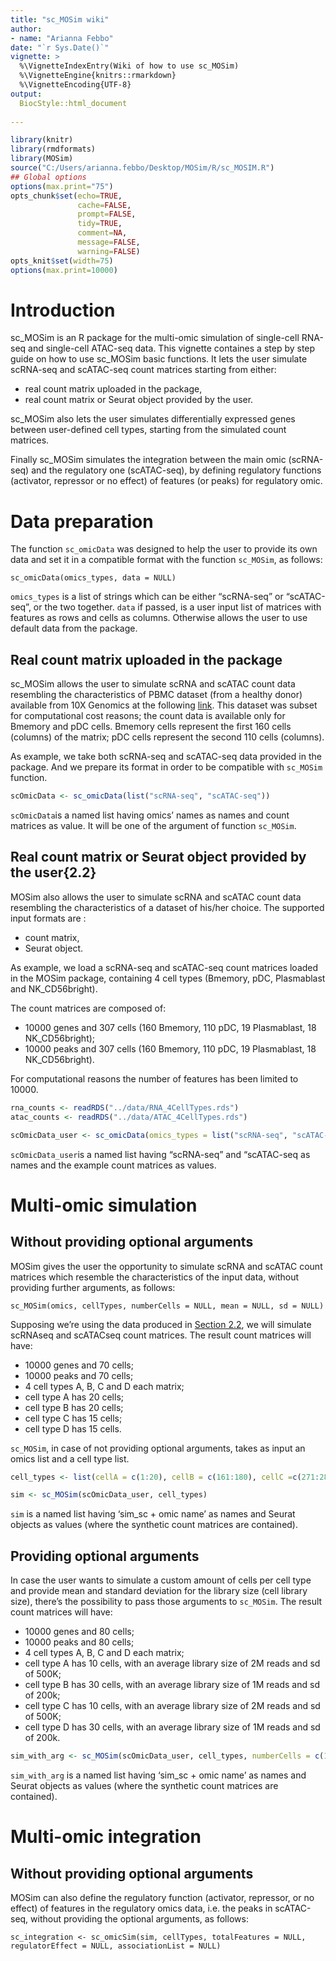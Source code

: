 ```yaml
---
title: "sc_MOSim wiki"
author: 
- name: "Arianna Febbo"
date: "`r Sys.Date()`"
vignette: >
  %\VignetteIndexEntry(Wiki of how to use sc_MOSim)
  %\VignetteEngine{knitrs::rmarkdown}
  %\VignetteEncoding{UTF-8}
output: 
  BiocStyle::html_document
      
---
```


```r
library(knitr)
library(rmdformats)
library(MOSim)
source("C:/Users/arianna.febbo/Desktop/MOSim/R/sc_MOSIM.R")
## Global options
options(max.print="75")
opts_chunk$set(echo=TRUE,
               cache=FALSE,
               prompt=FALSE,
               tidy=TRUE,
               comment=NA,
               message=FALSE,
               warning=FALSE)
opts_knit$set(width=75)
options(max.print=10000)
```

# Introduction

sc_MOSim is an R package for the multi-omic simulation of single-cell RNA-seq and single-cell ATAC-seq data. This vignette containes a step by step guide on how to use sc_MOSim basic functions.
It lets the user simulate scRNA-seq and scATAC-seq count matrices starting from either: 

* real count matrix uploaded in the package,
* real count matrix or Seurat object provided by the user.

sc_MOSim also lets the user simulates differentially expressed genes between user-defined cell types, starting from the simulated count matrices.

Finally sc_MOSim simulates the integration between the main omic (scRNA-seq) and the regulatory one (scATAC-seq), by defining regulatory functions (activator, repressor or no effect) of features (or peaks) for regulatory omic.

# Data preparation

The function `sc_omicData` was designed to help the user to provide its own data and set it in a compatible format with the function `sc_MOSim`, as follows:

`sc_omicData(omics_types, data = NULL)`

`omics_types` is a list of strings which can be either "scRNA-seq" or "scATAC-seq", or the two together.
`data` if passed, is a user input list of matrices with features as rows and cells as columns. Otherwise allows the user to use default data from the package.


## Real count matrix uploaded in the package 

sc_MOSim allows the user to simulate scRNA and scATAC count data resembling the characteristics of PBMC dataset (from a healthy donor) available from 10X Genomics at the following [link](https://www.10xgenomics.com/resources/datasets/pbmc-from-a-healthy-donor-granulocytes-removed-through-cell-sorting-10-k-1-standard-2-0-0). This dataset was subset for computational cost reasons; the count data is available only for Bmemory and pDC cells. 
Bmemory cells represent the first 160 cells (columns) of the matrix; pDC cells represent the second 110 cells (columns).

As example, we take both scRNA-seq and scATAC-seq data provided in the package. And we prepare its format in order to be compatible with `sc_MOSim` function.

```r

scOmicData <- sc_omicData(list("scRNA-seq", "scATAC-seq"))

```

`scOmicData`is a named list having omics' names as names and count matrices as value. It will be one of the argument of function `sc_MOSim`.

## Real count matrix or Seurat object provided by the user{2.2}

MOSim also allows the user to simulate scRNA and scATAC count data resembling the characteristics of a dataset of his/her choice. The supported input formats are :

* count matrix,
* Seurat object.

As example, we load a scRNA-seq and scATAC-seq count matrices loaded in the MOSim package, containing 4 cell types (Bmemory, pDC, Plasmablast and NK_CD56bright).

The count matrices are composed of:

* 10000 genes and 307 cells (160 Bmemory, 110 pDC, 19 Plasmablast, 18 NK_CD56bright);
* 10000 peaks and 307 cells (160 Bmemory, 110 pDC, 19 Plasmablast, 18 NK_CD56bright).

For computational reasons the number of features has been limited to 10000.

```r
rna_counts <- readRDS("../data/RNA_4CellTypes.rds")
atac_counts <- readRDS("../data/ATAC_4CellTypes.rds")

scOmicData_user <- sc_omicData(omics_types = list("scRNA-seq", "scATAC-seq"), data = list(rna_counts,atac_counts)) 

```

`scOmicData_user`is a named list having "scRNA-seq" and "scATAC-seq as names and the example count matrices as values.

# Multi-omic simulation

## Without providing optional arguments

MOSim gives the user the opportunity to simulate scRNA and scATAC count matrices which resemble the characteristics of the input data, without providing further arguments, as follows:

`sc_MOSim(omics, cellTypes, numberCells = NULL, mean = NULL, sd = NULL)`

Supposing we're using the data produced in [Section 2.2](#2.2), we will simulate scRNAseq and scATACseq count matrices. The result count matrices will have: 

* 10000 genes and 70 cells;
* 10000 peaks and 70 cells;
* 4 cell types A, B, C and D each matrix;
* cell type A has 20 cells;
* cell type B has 20 cells;
* cell type C has 15 cells;
* cell type D has 15 cells.

`sc_MOSim`, in case of not providing optional arguments, takes as input an omics list and a cell type list. 


```r
cell_types <- list(cellA = c(1:20), cellB = c(161:180), cellC =c(271:285), cellD=c(290:304))  #selecting first 20 cells for Bmemory and pDC and the first 15 cells for Plasmablast and NK to perform the simulation

sim <- sc_MOSim(scOmicData_user, cell_types)
```

`sim` is a named list having 'sim_sc + omic name' as names and Seurat objects as values (where the synthetic count matrices are contained).

## Providing optional arguments

In case the user wants to simulate a custom amount of cells per cell type and provide mean and standard deviation for the library size (cell library size), there's the possibility to pass those arguments to `sc_MOSim`.
The result count matrices will have: 

* 10000 genes and 80 cells;
* 10000 peaks and 80 cells;
* 4 cell types A, B, C and D each matrix;
* cell type A has 10 cells, with an average library size of 2M reads and sd of 500K;
* cell type B has 30 cells, with an average library size of 1M reads and sd of 200k;
* cell type C has 10 cells, with an average library size of 2M reads and sd of 500K;
* cell type D has 30 cells, with an average library size of 1M reads and sd of 200k.

```r

sim_with_arg <- sc_MOSim(scOmicData_user, cell_types, numberCells = c(10,30,10,30), mean = c(2*10^6, 1*10^6,2*10^6, 1*10^6), sd = c(5*10^5, 2*10^5, 5*10^5, 2*10^5))
```

`sim_with_arg` is a named list having 'sim_sc + omic name' as names and Seurat objects as values (where the synthetic count matrices are contained).

# Multi-omic integration

## Without providing optional arguments

MOSim can also define the regulatory function (activator, repressor, or no effect) of features in the regulatory omics data, i.e. the peaks in scATAC-seq, without providing the optional arguments, as follows:

`sc_integration <- sc_omicSim(sim, cellTypes, totalFeatures = NULL, regulatorEffect = NULL, associationList = NULL)`
